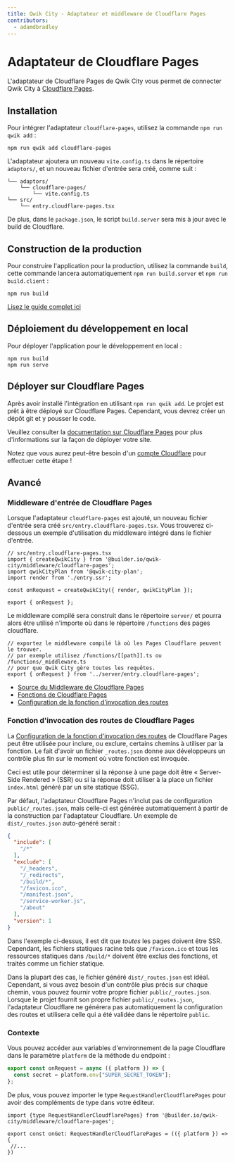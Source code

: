 ```yaml
---
title: Qwik City - Adaptateur et middleware de Cloudflare Pages
contributors:
  - adamdbradley
---
```


# Adaptateur de Cloudflare Pages

L'adaptateur de Cloudflare Pages de Qwik City vous permet de connecter Qwik City à [Cloudflare Pages](https://pages.cloudflare.com/).

## Installation

Pour intégrer l'adaptateur `cloudflare-pages`, utilisez la commande `npm run qwik add` :

```shell
npm run qwik add cloudflare-pages
```

L'adaptateur ajoutera un nouveau `vite.config.ts` dans le répertoire `adaptors/`, et un nouveau fichier d'entrée sera créé, comme suit :

```
└── adaptors/
    └── cloudflare-pages/
        └── vite.config.ts
└── src/
    └── entry.cloudflare-pages.tsx
```

De plus, dans le `package.json`, le script `build.server` sera mis à jour avec le build de Cloudflare.


## Construction de la production

Pour construire l'application pour la production, utilisez la commande `build`, cette commande lancera automatiquement `npm run build.server` et `npm run build.client` :

```shell
npm run build
```

[Lisez le guide complet ici](https://github.com/BuilderIO/qwik/tree/main/starters/adaptors/cloudflare-pages/README.md)


## Déploiement du développement en local

Pour déployer l'application pour le développement en local :

```shell
npm run build
npm run serve
```

## Déployer sur Cloudflare Pages

Après avoir installé l'intégration en utilisant `npm run qwik add`. Le projet est prêt à être déployé sur Cloudflare Pages. Cependant, vous devrez créer un dépôt git et y pousser le code.

Veuillez consulter la [documentation sur Cloudflare Pages](https://developers.cloudflare.com/pages/framework-guides/deploy-a-qwik-site/) pour plus d'informations sur la façon de déployer votre site.

Notez que vous aurez peut-être besoin d'un [compte Cloudflare](https://dash.cloudflare.com/sign-up?lang=en-US) pour effectuer cette étape !

## Avancé

### Middleware d'entrée de Cloudflare Pages

Lorsque l'adaptateur `cloudflare-pages` est ajouté, un nouveau fichier d'entrée sera créé `src/entry.cloudflare-pages.tsx`. Vous trouverez ci-dessous un exemple d'utilisation du middleware intégré dans le fichier d'entrée.

```tsx
// src/entry.cloudflare-pages.tsx
import { createQwikCity } from '@builder.io/qwik-city/middleware/cloudflare-pages';
import qwikCityPlan from '@qwik-city-plan';
import render from './entry.ssr';

const onRequest = createQwikCity({ render, qwikCityPlan });

export { onRequest };
```

Le middleware compilé sera construit dans le répertoire `server/` et pourra alors être utilisé n'importe où dans le répertoire `/functions` des pages cloudflare.

```tsx
// exportez le middleware compilé là où les Pages Cloudflare peuvent le trouver.
// par exemple utilisez /functions/[[path]].ts ou /functions/_middleware.ts
// pour que Qwik City gère toutes les requêtes.
export { onRequest } from '../server/entry.cloudflare-pages';
```

- [Source du Middleware de Cloudflare Pages](https://github.com/BuilderIO/qwik/tree/main/packages/qwik-city/middleware/cloudflare-pages/index.ts)
- [Fonctions de Cloudflare Pages](https://developers.cloudflare.com/pages/platform/functions/)
- [Configuration de la fonction d'invocation des routes](https://developers.cloudflare.com/pages/platform/functions/function-invocation-routes/)

### Fonction d'invocation des routes de Cloudflare Pages

La [Configuration de la fonction d'invocation des routes](https://developers.cloudflare.com/pages/platform/functions/function-invocation-routes/) de Cloudflare Pages peut être utilisée pour inclure, ou exclure, certains chemins à utiliser par la fonction. Le fait d'avoir un fichier `_routes.json` donne aux développeurs un contrôle plus fin sur le moment où votre fonction est invoquée.

Ceci est utile pour déterminer si la réponse à une page doit être « Server-Side Rendered » (SSR) ou si la réponse doit utiliser à la place un fichier `index.html` généré par un site statique (SSG).

Par défaut, l'adaptateur Cloudflare Pages n'inclut pas de configuration `public/_routes.json`, mais celle-ci est générée automatiquement à partir de la construction par l'adaptateur Cloudflare. Un exemple de `dist/_routes.json` auto-généré serait :

```json
{
  "include": [
    "/*"
  ],
  "exclude": [
    "/_headers",
    "/_redirects",
    "/build/*",
    "/favicon.ico",
    "/manifest.json",
    "/service-worker.js",
    "/about"
  ],
  "version": 1
}
```

Dans l'exemple ci-dessus, il est dit que _toutes_ les pages doivent être SSR. Cependant, les fichiers statiques racine tels que `/favicon.ico` et tous les ressources statiques dans `/build/*` doivent être exclus des fonctions, et traités comme un fichier statique.

Dans la plupart des cas, le fichier généré `dist/_routes.json` est idéal. Cependant, si vous avez besoin d'un contrôle plus précis sur chaque chemin, vous pouvez fournir votre propre fichier `public/_routes.json`. Lorsque le projet fournit son propre fichier `public/_routes.json`, l'adaptateur Cloudflare ne générera pas automatiquement la configuration des routes et utilisera celle qui a été validée dans le répertoire `public`.

### Contexte

Vous pouvez accéder aux variables d'environnement de la page Cloudflare dans le paramètre `platform` de la méthode du endpoint :

```javascript
export const onRequest = async ({ platform }) => {
  const secret = platform.env["SUPER_SECRET_TOKEN"];
};
```

De plus, vous pouvez importer le type `RequestHandlerCloudflarePages` pour avoir des compléments de type dans votre éditeur.

```tsx
import {type RequestHandlerCloudflarePages} from '@builder.io/qwik-city/middleware/cloudflare-pages';

export const onGet: RequestHandlerCloudflarePages = (({ platform }) => {
 //...
})
```
